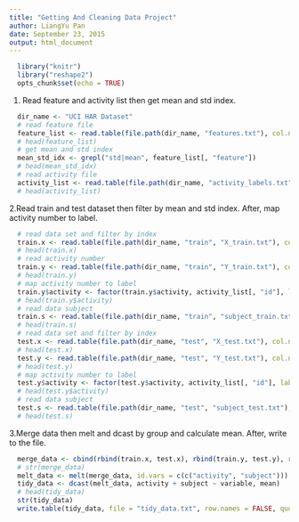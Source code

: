 ```yaml
---
title: "Getting And Cleaning Data Project"
author: LiangYu Pan
date: September 23, 2015
output: html_document
---
```

```r
  library("knitr")
  library("reshape2")
  opts_chunk$set(echo = TRUE)
```
1. Read feature and activity list then get mean and std index.
```r
  dir_name <- "UCI HAR Dataset"
  # read feature file
  feature_list <- read.table(file.path(dir_name, "features.txt"), col.names = c("id", "feature"))
  # head(feature_list)
  # get mean and std index 
  mean_std_idx <- grepl("std|mean", feature_list[, "feature"])
  # head(mean_std_idx)
  # read activity file
  activity_list <- read.table(file.path(dir_name, "activity_labels.txt"), col.names = c("id", "activity"))
  # head(activity_list)
```
2.Read train and test dataset then filter by mean and std index. After, map activity number to label.
```r
  # read data set and filter by index
  train.x <- read.table(file.path(dir_name, "train", "X_train.txt"), col.names = feature_list[, "feature"])[, mean_std_idx]
  # head(train.x)
  # read activity number
  train.y <- read.table(file.path(dir_name, "train", "Y_train.txt"), col.names = "activity")
  # head(train.y)
  # map activity number to label 
  train.y$activity <- factor(train.y$activity, activity_list[, "id"], labels = activity_list[, "activity"])
  # head(train.y$activity)
  # read data subject
  train.s <- read.table(file.path(dir_name, "train", "subject_train.txt"), col.names = "subject")
  # head(train.s)
  # read data set and filter by index
  test.x <- read.table(file.path(dir_name, "test", "X_test.txt"), col.names = feature_list[, "feature"])[, mean_std_idx]
  # head(test.x)
  test.y <- read.table(file.path(dir_name, "test", "Y_test.txt"), col.names = "activity")
  # head(test.y)
  # map activity number to label 
  test.y$activity <- factor(test.y$activity, activity_list[, "id"], labels = activity_list[, "activity"])
  # head(test.y$activity)
  # read data subject
  test.s <- read.table(file.path(dir_name, "test", "subject_test.txt"), col.names = "subject")
  # head(test.s)
``` 
3.Merge data then melt and dcast by group and calculate mean. After, write to the file.
```r
  merge_data <- cbind(rbind(train.x, test.x), rbind(train.y, test.y), rbind(train.s, test.s))
  # str(merge_data)
  melt_data <- melt(merge_data, id.vars = c(c("activity", "subject")))
  tidy_data <- dcast(melt_data, activity + subject ~ variable, mean)
  # head(tidy_data)
  str(tidy_data)
  write.table(tidy_data, file = "tidy_data.txt", row.names = FALSE, quote = FALSE)
```
